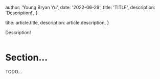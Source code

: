 
  author: 'Young Bryan Yu',
  date: '2022-06-29',
  title: 'TITLE',
  description:
    'Description!',
}

  title: article.title,
  description: article.description,
}


Description!

<Image src={chicago} alt="" />

# Section...
TODO...

